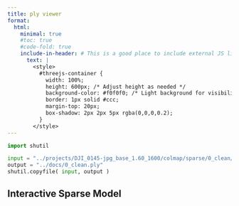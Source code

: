 ```yaml
---
title: ply viewer
format:
  html:
    minimal: true
    #toc: true
    #code-fold: true
    include-in-header: # This is a good place to include external JS libraries
      text: |
        <style>
          #threejs-container {
            width: 100%;
            height: 600px; /* Adjust height as needed */
            background-color: #f0f0f0; /* Light background for visibility */
            border: 1px solid #ccc;
            margin-top: 20px;
            box-shadow: 2px 2px 5px rgba(0,0,0,0.2);
          }
        </style>
---
```


```python
import shutil

input = "../projects/DJI_0145-jpg_base_1.60_1600/colmap/sparse/0_clean/points3D.bin"
output = "../docs/0_clean.ply"
shutil.copyfile( input, output )

```

## Interactive Sparse Model

```{=html}

<div id="threejs-container"></div>

<script type="module">
  import * as THREE from 'https://unpkg.com/three@0.165.0/build/three.module.js';
  import { PLYLoader } from 'https://unpkg.com/three@0.165.0/examples/jsm/loaders/PLYLoader.js';
  import { OrbitControls } from 'https://unpkg.com/three@0.165.0/examples/jsm/controls/OrbitControls.js';

  // --- Scene Setup ---
  const container = document.getElementById('threejs-container');
  const scene = new THREE.Scene();
  scene.background = new THREE.Color(0xf0f0f0); // Match container background

  const camera = new THREE.PerspectiveCamera(75, container.clientWidth / container.clientHeight, 0.1, 1000);
  camera.position.z = 5; // Initial camera position

  const renderer = new THREE.WebGLRenderer({ antialias: true });
  renderer.setSize(container.clientWidth, container.clientHeight);
  container.appendChild(renderer.domElement);

  // --- OrbitControls for interaction ---
  const controls = new OrbitControls(camera, renderer.domElement);
  controls.enableDamping = true; // For smoother camera movement
  controls.dampingFactor = 0.05;
  controls.screenSpacePanning = false; // Prevents moving target in screen space
  controls.minDistance = 0.1; // Closest you can zoom
  controls.maxDistance = 500; // Furthest you can zoom

  // --- PLY Loader ---
  const loader = new PLYLoader();

  // Replace 'sparse_points.ply' with the actual path to your exported COLMAP PLY file
  // Example: if it's in a 'data' folder next to your .qmd: './data/sparse_points.ply'
  const plyFilePath = './airplane.ply';

  loader.load(
    plyFilePath,
    function (geometry) {
      // geometry will contain position and color attributes if present in the PLY
      geometry.computeBoundingBox(); // Calculate bounding box for centering

      const material = new THREE.PointsMaterial({
        size: 0.005, // Adjust point size as needed (e.g., 0.001 to 0.05)
        vertexColors: true // Important: tells material to use colors from geometry
      });

      const points = new THREE.Points(geometry, material);
      scene.add(points);

      // --- Center the model and adjust camera ---
      const boundingBox = geometry.boundingBox;
      const center = new THREE.Vector3();
      boundingBox.getCenter(center);
      points.position.sub(center); // Move the points so their center is at (0,0,0)

      // Adjust camera to view the entire model
      const size = new THREE.Vector3();
      boundingBox.getSize(size);
      const maxDim = Math.max(size.x, size.y, size.z);
      camera.position.set(center.x, center.y, center.z + maxDim * 1.5); // Move camera back
      controls.target.copy(center); // Set orbit control target to the model's center
      controls.update(); // Update controls after changing target/position

      console.log('PLY file loaded successfully!');
    },
    // Optional: Progress callback
    function (xhr) {
      console.log((xhr.loaded / xhr.total * 100) + '% loaded');
    },
    // Optional: Error callback
    function (error) {
      console.error('An error occurred while loading the PLY file:', error);
      container.innerHTML = '<p style="color: red;">Failed to load 3D model. Check console for details.</p>';
    }
  );

  // --- Animation Loop ---
  function animate() {
    requestAnimationFrame(animate);
    controls.update(); // Only required if controls.enableDamping or controls.autoRotate are set to true
    renderer.render(scene, camera);
  }
  animate();

  // --- Handle Window Resizing ---
  window.addEventListener('resize', () => {
    camera.aspect = container.clientWidth / container.clientHeight;
    camera.updateProjectionMatrix();
    renderer.setSize(container.clientWidth, container.clientHeight);
  });

</script>

```
